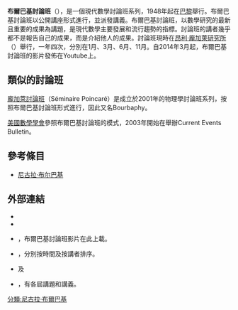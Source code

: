 '''布爾巴基討論班'''（{{lang-fr|Séminaire Nicolas Bourbaki}}），是一個現代數學討論班系列，1948年起在[[巴黎|巴黎]]舉行。布爾巴基討論班以公開講座形式進行，並派發講義。布爾巴基討論班，以數學研究的最新且重要的成果為講題，是現代數學主要發展和流行趨勢的指標。討論班的講者幾乎都不是報告自己的成果，而是介紹他人的成果。討論班現時在[[昂利·龐加萊研究所|昂利·龐加萊研究所]]（{{lang|fr|Institut Henri Poincaré}}）舉行，一年四次，分別在1月、3月、6月、11月。自2014年3月起，布爾巴基討論班的影片發佈在Youtube上。

==類似的討論班==
[[龐加萊討論班|龐加萊討論班]]（Séminaire Poincaré）是成立於2001年的物理學討論班系列，按照布爾巴基討論班形式進行，因此又名Bourbaphy。

[[美國數學學會|美國數學學會]]參照布爾巴基討論班的模式，2003年開始在{{tsl|en|Joint Mathematics Meetings|美國數學聯合年會}}舉辦Current Events Bulletin。

==參考條目==
*[[尼古拉·布尔巴基|尼古拉·布尔巴基]]

==外部連結==
*{{cite web|url=http://www.numdam.org/numdam-bin/browse?j=SB|title=布爾巴基討論班1948-2006年講義|deadurl=yes|archiveurl=https://web.archive.org/web/20070706122252/http://www.numdam.org/numdam-bin/browse?j=SB|archivedate=2007-07-06}}
*{{cite web|url=http://www.bourbaki.ens.fr/|title=布爾巴基討論班主頁|access-date=2015-01-13|archive-date=2000-08-30|archive-url=https://web.archive.org/web/20000830114842/http://www.bourbaki.ens.fr/|dead-url=no}}
*{{cite web|url=https://www.youtube.com/user/PoincareInstitute/|title=昂利·龐加萊研究所的Youtube頻道|access-date=2015-01-13|archive-date=2021-03-08|archive-url=https://web.archive.org/web/20210308160022/https://www.youtube.com/user/PoincareInstitute|dead-url=no}}，布爾巴基討論班影片在此上載。
*{{cite web|url=http://iecl.univ-lorraine.fr/~Gerard.Eguether/bibliotheque/DUBREIL.pdf|title=布爾巴基討論班講題列表|access-date=2015-01-17|archive-date=2018-05-08|archive-url=https://web.archive.org/web/20180508151741/http://www.iecl.univ-lorraine.fr/~Gerard.Eguether/bibliotheque/DUBREIL.pdf|dead-url=yes}}，分別按時間及按講者排序。
*{{cite web|url=http://www.bourbaphy.fr/index.html|title=龐加萊討論班主頁法文版|access-date=2015-01-17|archive-date=2021-03-09|archive-url=https://web.archive.org/web/20210309225815/http://www.bourbaphy.fr/index.html|dead-url=no}}及{{cite web|url=http://www.bourbaphy.fr/poincareanglais.html|title=英文版|access-date=2015-01-17|archive-date=2021-03-12|archive-url=https://web.archive.org/web/20210312034348/http://www.bourbaphy.fr/poincareanglais.html|dead-url=no}}
*{{cite web|url=http://www.ams.org/meetings/lectures/current-events-bulletin|title=Current Events Bulletin網頁|access-date=2015-01-16|archive-date=2021-01-08|archive-url=https://web.archive.org/web/20210108160037/https://www.ams.org/meetings/lectures/current-events-bulletin|dead-url=no}}，有各屆講題和講義。
{{DEFAULTSORT:B布爾巴基討論班}}
[[分類:尼古拉·布爾巴基|分類:尼古拉·布爾巴基]]